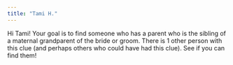 ```yaml
---
title: "Tami H."
---
```


Hi Tami! Your goal is to find someone who has a parent who is the sibling of a maternal grandparent of the bride or groom. There is 1 other person with this clue (and perhaps others who could have had this clue). See if you can find them!
